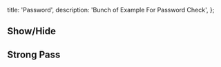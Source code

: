   title: 'Password',
  description: 'Bunch of Example For Password Check',
};

## Show/Hide

<ComponentCodePreview name='showhide-pass' isFitheight hasReTrigger />

## Strong Pass

<ComponentCodePreview name='pass-strengthindicator' isFitheight hasReTrigger />
